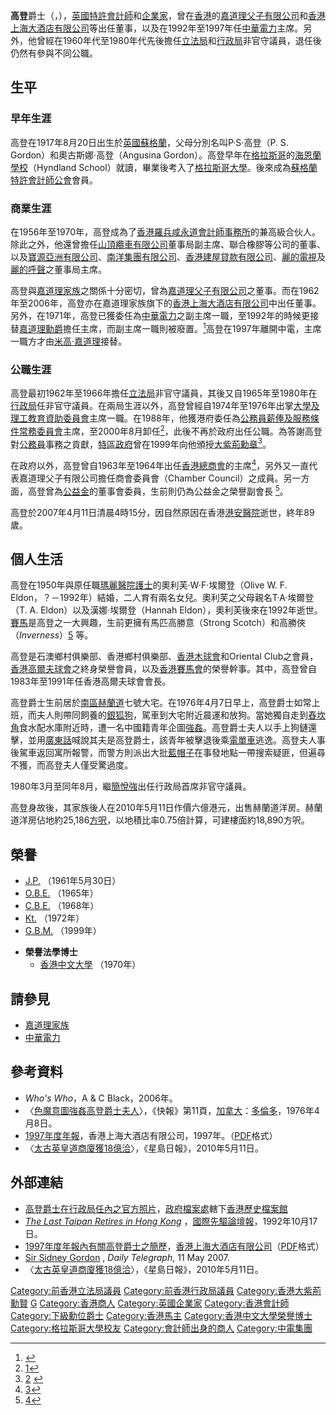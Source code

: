 {{otheruses|subject=前行政立法兩局議員高登爵士|other=其他解釋|高登}} 
'''高登'''爵士{{大紫荊}}{{CBE}}{{JP}}（{{lang-en|Sir Sidney Samuel Gordon}}，{{bd|1917年|8月20日|2007年|4月11日|catIdx=G}}），[[英國|英國]][[特許會計師|特許會計師]]和[[企業家|企業家]]，曾在[[香港|香港]]的[[嘉道理父子有限公司|嘉道理父子有限公司]]和[[香港上海大酒店有限公司|香港上海大酒店有限公司]]等出任董事，以及在1992年至1997年任[[中華電力|中華電力]]主席。另外，他曾經在1960年代至1980年代先後擔任[[香港立法局|立法局]]和[[香港特別行政區行政會議|行政局]]非官守議員，退任後仍然有參與不同公職。

==生平==
===早年生涯===
高登在1917年8月20日出生於[[英國|英國]][[蘇格蘭|蘇格蘭]]，父母分別名叫P·S·高登（P. S. Gordon）和奧古斯娜·高登（Angusina Gordon）。高登早年在[[格拉斯哥|格拉斯哥]]的[[海恩蘭中學|海恩蘭學校]]（Hyndland School）就讀，畢業後考入了[[格拉斯哥大學|格拉斯哥大學]]。後來成為[[蘇格蘭特許會計師公會|蘇格蘭特許會計師公會]]會員。

===商業生涯===
在1956年至1970年，高登成為了[[香港|香港]][[羅兵咸永道會計師事務所|羅兵咸永道會計師事務所]]的兼高級合伙人。除此之外，他還曾擔任[[山頂纜車有限公司|山頂纜車有限公司]]董事局副主席、聯合橡膠等公司的董事、以及[[寶源亞洲有限公司|寶源亞洲有限公司]]、[[南洋集團有限公司|南洋集團有限公司]]、[[香港建屋貸款有限公司|香港建屋貸款有限公司]]、[[麗的電視|麗的電視]]及[[麗的呼聲|麗的呼聲]]之董事局主席。

高登與[[嘉道理家族|嘉道理家族]]之關係十分密切，曾為[[嘉道理父子有限公司|嘉道理父子有限公司]]之董事。而在1962年至2006年，高登亦在嘉道理家族旗下的[[香港上海大酒店有限公司|香港上海大酒店有限公司]]中出任董事。另外，在1971年，高登已獲委任為[[中華電力|中華電力]]之副主席一職，至1992年的時候更接替[[嘉道理勳爵|嘉道理勳爵]]擔任主席，而副主席一職則被廢置。<ref>{{cite news|title=The Last Taipan Retires in Hong Kong|url=http://www.nytimes.com/1992/10/17/business/worldbusiness/17iht-hk__3.html|accessdate=2017-07-21|work=The New York Times|date=17 Oct 1992|archive-date=2017-08-08|archive-url=https://web.archive.org/web/20170808234050/http://www.nytimes.com/1992/10/17/business/worldbusiness/17iht-hk__3.html|dead-url=no}}</ref>高登在1997年離開中電，主席一職方才由[[米高·嘉道理|米高·嘉道理]]接替。

===公職生涯===
高登最初1962年至1966年擔任[[立法局|立法局]]非官守議員，其後又自1965年至1980年在[[行政局|行政局]]任非官守議員。在兩局生涯以外，高登曾經自1974年至1976年出掌[[香港大學教育資助委員會|大學及理工教育資助委員會]]主席一職。在1988年，他獲港府委任為[[香港公務員薪俸及服務條件常務委員會|公務員薪俸及服務條件常務委員會]]主席，至2000年8月卸任<ref>[https://web.archive.org/web/20070927061532/http://www.csb.gov.hk/print/tc_chi/info/607.html]</ref>，此後不再於政府出任公職。為答謝高登對[[公務員|公務員]]事務之貢獻，[[香港特區政府|特區政府]]曾在1999年向他頒授[[大紫荊勳章|大紫荊勳章]]<ref>[http://www.info.gov.hk/gia/general/199907/01/0630214.htm] {{Wayback|url=http://www.info.gov.hk/gia/general/199907/01/0630214.htm |date=20190522072037 }}</ref>。

在政府以外，高登曾自1963年至1964年出任[[香港總商會|香港總商會]]的主席<ref>[http://www.hkgcc.org.hk/Chinese/The_Bulletin/2001%20Bulletin/April_2001_bulletin/pastchairmen.asp]</ref>，另外又一直代表嘉道理父子有限公司擔任商會委員會（Chamber Council）之成員。另一方面，高登曾為[[公益金|公益金]]的董事會委員，生前則仍為公益金之榮譽副會長 <ref>[https://web.archive.org/web/20070927004014/http://www.commchest.org/eng/annual/0506/56.pdf]</ref>。

高登於2007年4月11日清晨4時15分，因自然原因在香港[[港安醫院|港安醫院]]逝世，終年89歲。

==個人生活==
高登在1950年與原任職[[瑪麗醫院|瑪麗醫院]][[護士|護士]]的奧利芙·W·F·埃爾登（Olive W. F. Eldon，？－1992年）結婚，二人育有兩名女兒。奧利芙之父母親名T·A·埃爾登（T. A. Eldon）以及漢娜·埃爾登（Hannah Eldon），奧利芙後來在1992年逝世。[[賽馬|賽馬]]是高登之一大興趣，生前更擁有馬匹高勝意（Strong Scotch）和高勝俠（''Inverness''）[http://www.hongkongjockeyclub.com/chinese/racing/Horse.asp?HorseNo=D108] {{Wayback|url=http://www.hongkongjockeyclub.com/chinese/racing/Horse.asp?HorseNo=D108 |date=20060216101853 }} 等。

高登是石澳鄉村俱樂部、香港鄉村俱樂部、[[香港木球會|香港木球會]]和Oriental Club之會員，[[香港高爾夫球會|香港高爾夫球會]]之終身榮譽會員，以及[[香港賽馬會|香港賽馬會]]的榮譽幹事。其中，高登曾自1983年至1991年任香港高爾夫球會會長。

高登爵士生前居於[[南區_(香港)|南區]][[赫蘭道|赫蘭道]]七號大宅。在1976年4月7日早上，高登爵士如常上班，而夫人則帶同飼養的[[銀狐狗|銀狐狗]]，駕車到大宅附近晨運和放狗。當她獨自走到[[舂坎角|舂坎角]]食水配水庫附近時，遭一名中國籍青年企圖[[強姦|強姦]]。高登爵士夫人以手上狗鏈還擊，並用[[廣東話|廣東話]]喊說其夫是高登爵士，該青年被擊退後乘[[電單車|電單車]]逃逸。高登夫人事後駕車返回寓所報警，而警方則派出大批[[警察機動部隊|藍帽子]]在事發地點一帶搜索疑匪，但遍尋不獲，而高登夫人僅受驚過度。

1980年3月至同年8月，繼[[簡悅強|簡悅強]]出任行政局首席非官守議員。

高登身故後，其家族後人在2010年5月11日作價六億港元，出售赫蘭道洋房。赫蘭道洋房佔地約25,186[[方呎|方呎]]，以地積比率0.75倍計算，可建樓面約18,890方呎。

==榮譽==
*[[太平紳士|J.P.]] （1961年5月30日）
*[[OBE|O.B.E.]] （1965年）
*[[CBE|C.B.E.]] （1968年）
*[[下級勳位爵士|Kt.]] （1972年）
*[[大紫荊勳章|G.B.M.]] （1999年）

*'''榮譽法學博士'''
**[[香港中文大學|香港中文大學]] （1970年）

==請參見==
*[[嘉道理家族|嘉道理家族]]
*[[中華電力|中華電力]]

==參考資料==
<div class="references-small">
{{reflist}}
*''Who's Who''，A & C Black，2006年。
*〈[https://web.archive.org/web/20121202043544/http://www.multiculturalcanada.ca/node/98611 色魔意圖強姦高登爵士夫人]〉，《快報》第11頁，[[加拿大|加拿大]]：[[多倫多|多倫多]]，1976年4月8日。
*[https://web.archive.org/web/20070927022827/http://www.hshgroup.com/uploadedFiles/Investor_Relations/Financial_Reports/Reports/Annual_Reports/1997/1997%20AR.pdf 1997年度年報]，香港上海大酒店有限公司，1997年。（[[PDF|PDF]]格式）
* 〈[http://news.sina.com.hk/cgi-bin/nw/show.cgi/19/1/1/1513333/1.html 太古英皇道商廈獲18億洽]{{dead link|date=July 2017}}〉，《星島日報》，2010年5月11日。
</div>

==外部連結==
*[https://web.archive.org/web/20160415035111/http://www.grs.gov.hk/PRO/srch/english/imgdisplay.jsp?RecordKey=800966&s=HKPRO_Archive_web&version=internet&page=1 高登爵士在行政局任內之官方照片]，[[政府檔案處|政府檔案處]]轄下[[香港歷史檔案館|香港歷史檔案館]]
*[http://www.nytimes.com/1992/10/17/business/worldbusiness/17iht-hk__3.html?mcubz=0 ''The Last Taipan Retires in Hong Kong''] {{Wayback|url=http://www.nytimes.com/1992/10/17/business/worldbusiness/17iht-hk__3.html?mcubz=0 |date=20170731204010 }}，[[國際先驅論壇報|國際先驅論壇報]]，1992年10月17日。
*[https://web.archive.org/web/20070927022827/http://www.hshgroup.com/uploadedFiles/Investor_Relations/Financial_Reports/Reports/Annual_Reports/1997/1997%20AR.pdf 1997年度年報內有關高登爵士之簡歷]，[[香港上海大酒店有限公司|香港上海大酒店有限公司]]（[[PDF|PDF]]格式）
* [http://www.telegraph.co.uk/news/obituaries/1551176/Sir-Sidney-Gordon.html Sir Sidney Gordon] {{Wayback|url=http://www.telegraph.co.uk/news/obituaries/1551176/Sir-Sidney-Gordon.html |date=20190629085448 }}, ''Daily Telegraph'', 11 May 2007.
* 〈[http://news.sina.com.hk/cgi-bin/nw/show.cgi/19/1/1/1513333/1.html 太古英皇道商廈獲18億洽]{{dead link|date=July 2017}}〉，《星島日報》，2010年5月11日。

{{大紫荊勳章}}

{{DEFAULTSORT:Gordon, Sir Sidney}}
[[Category:前香港立法局議員|Category:前香港立法局議員]]
[[Category:前香港行政局議員|Category:前香港行政局議員]]
[[Category:香港大紫荊勳賢|Category:香港大紫荊勳賢]]
[[Category:CBE勳銜|G]]
[[Category:香港商人|Category:香港商人]]
[[Category:英國企業家|Category:英國企業家]]
[[Category:香港會計師|Category:香港會計師]]
[[Category:下級勳位爵士|Category:下級勳位爵士]]
[[Category:香港馬主|Category:香港馬主]]
[[Category:香港中文大學榮譽博士|Category:香港中文大學榮譽博士]]
[[Category:格拉斯哥大學校友|Category:格拉斯哥大學校友]]
[[Category:會計師出身的商人|Category:會計師出身的商人]]
[[Category:中電集團|Category:中電集團]]
